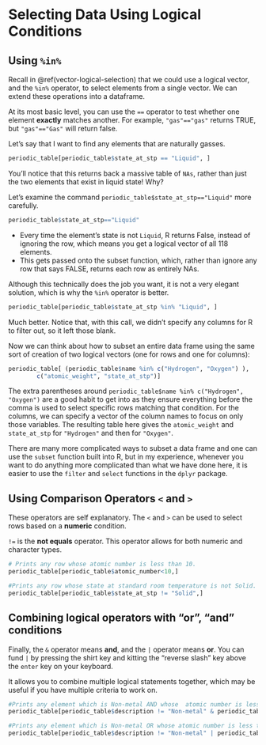 # Selecting Data Using Logical Conditions

## Using `%in%`

Recall in \@ref(vector-logical-selection) that we could use a logical vector, and the `%in%` operator, to select elements from a single vector. We can extend these operations into a dataframe.

At its most basic level, you can use the `==` operator to test whether one element **exactly** matches another. For example, `"gas"=="gas"` returns TRUE, but `"gas"=="Gas"` will return false.

Let's say that I want to find any elements that are naturally gasses.

```r
periodic_table[periodic_table$state_at_stp == "Liquid", ]
```

You'll notice that this returns back a massive table of `NAs`, rather than just the two elements that exist in liquid state! Why?

Let's examine the command `periodic_table$state_at_stp=="Liquid"` more carefully.

```r
periodic_table$state_at_stp=="Liquid"
```

-   Every time the element's state is not `Liquid`, R returns False, instead of ignoring the row, which means you get a logical vector of all 118 elements.
-   This gets passed onto the subset function, which, rather than ignore any row that says FALSE, returns each row as entirely NAs.

Although this technically does the job you want, it is not a very elegant solution, which is why the `%in%` operator is better.

```r
periodic_table[periodic_table$state_at_stp %in% "Liquid", ]
```

Much better. Notice that, with this call, we didn't specify any columns for R to filter out, so it left those blank.

Now we can think about how to subset an entire data frame using the same sort of creation of two logical vectors (one for rows and one for columns):

```r
periodic_table[ (periodic_table$name %in% c("Hydrogen", "Oxygen") ),
        c("atomic_weight", "state_at_stp")]
```

The extra parentheses around `periodic_table$name %in% c("Hydrogen", "Oxygen")` are a good habit to get into as they ensure everything before the comma is used to select specific rows matching that condition. For the columns, we can specify a vector of the column names to focus on only those variables. The resulting table here gives the `atomic_weight` and `state_at_stp` for `"Hydrogen"` and then for `"Oxygen"`.

There are many more complicated ways to subset a data frame and one can use the `subset` function built into R, but in my experience, whenever you want to do anything more complicated than what we have done here, it is easier to use the `filter` and `select` functions in the `dplyr` package.

## Using Comparison Operators `<` and `>`
These operators are self explanatory. The `<` and `>` can be used to select rows based on a **numeric** condition.

`!=` is the **not equals** operator. This operator allows for both numeric and character types. 

```r
# Prints any row whose atomic number is less than 10.
periodic_table[periodic_table$atomic_number<10,]

#Prints any row whose state at standard room temperature is not Solid.
periodic_table[periodic_table$state_at_stp != "Solid",]
```

## Combining logical operators with "or", "and" conditions
Finally, the `&` operator means **and**, and the `|` operator means **or**. You can fund `|` by pressing the shirt key and kitting the "reverse slash" key above the `enter` key on your keyboard. 

It allows you to combine multiple logical statements together, which may be useful if you have multiple criteria to work on.

```r
#Prints any element which is Non-metal AND whose  atomic number is less than 15
periodic_table[periodic_table$description != "Non-metal" & periodic_table$atomic_number <15,]

#Prints any element which is Non-metal OR whose atomic number is less than 15
periodic_table[periodic_table$description != "Non-metal" | periodic_table$atomic_number <15,]
```


```{=html}
<script>
  iFrameResize({}, ".interactive");
</script>
```
